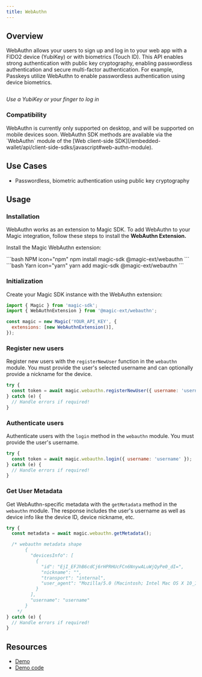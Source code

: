 ```yaml
---
title: WebAuthn
---
```


## Overview

WebAuthn allows your users to sign up and log in to your web app with a FIDO2 device (YubiKey) or with biometrics (Touch ID). This API enables strong authentication with public key cryptography, enabling passwordless authentication and secure multi-factor authentication. For example, Passkeys utilize WebAuthn to enable passwordless authentication using device biometrics.
<Frame>
  <img src="/images/webauthn.webp" alt=""/>
</Frame>

_Use a YubiKey or your finger to log in_

### Compatibility


<Note>
WebAuthn is currently only supported on desktop, and will be supported on mobile devices soon.
</Note>
WebAuthn SDK methods are available via the `WebAuthn` module of the [Web client-side SDK](/embedded-wallet/api/client-side-sdks/javascript#web-authn-module).

## Use Cases

* Passwordless, biometric authentication using public key cryptography

## Usage

### Installation

WebAuthn works as an extension to Magic SDK. To add WebAuthn to your Magic integration, follow these steps to install the **WebAuthn Extension.**

Install the Magic WebAuthn extension:

<CodeGroup>
```bash NPM icon="npm"
npm install magic-sdk @magic-ext/webauthn
```
```bash Yarn icon="yarn"
yarn add magic-sdk @magic-ext/webauthn
```
</CodeGroup>

### Initialization

Create your Magic SDK instance with the WebAuthn extension:

```javascript JavaScript icon="square-js"
import { Magic } from 'magic-sdk';
import { WebAuthnExtension } from '@magic-ext/webauthn';

const magic = new Magic('YOUR_API_KEY', {
  extensions: [new WebAuthnExtension()],
});
```

### Register new users

Register new users with the `registerNewUser` function in the `webauthn` module. You must provide the user's selected username and can optionally provide a nickname for the device.

```javascript JavaScript icon="square-js"
try {
  const token = await magic.webauthn.registerNewUser({ username: 'username' });
} catch (e) {
  // Handle errors if required!
}
```

### Authenticate users

Authenticate users with the `login` method in the `webauthn` module. You must provide the user's username.

```javascript JavaScript icon="square-js"
try {
  const token = await magic.webauthn.login({ username: 'username' });
} catch (e) {
  // Handle errors if required!
}
```

### Get User Metadata

Get WebAuthn-specific metadata with the `getMetadata` method in the `webauthn` module. The response includes the user's username as well as device info like the device ID, device nickname, etc.

```javascript JavaScript icon="square-js"
try {
  const metadata = await magic.webauthn.getMetadata();

  /* webauthn metadata shape
       {
         "devicesInfo": [
           {
             "id": "EjI_EFJhB6cdCj6rHPRHUcFCn6NnywALuWjQyPe0_dI=",
             "nickname": "",
             "transport": "internal",
             "user_agent": "Mozilla/5.0 (Macintosh; Intel Mac OS X 10_15_3) AppleWebKit/537.36 (KHTML, like Gecko) Chrome/85.0.4183.102 Safari/537.36"
           }
         ],
         "username": "username"
       }
    */
} catch (e) {
  // Handle errors if required!
}
```

## Resources

* [Demo](https://go.magic.link/example-webauthn)
* [Demo code](https://go.magic.link/example-webauthn-code)


